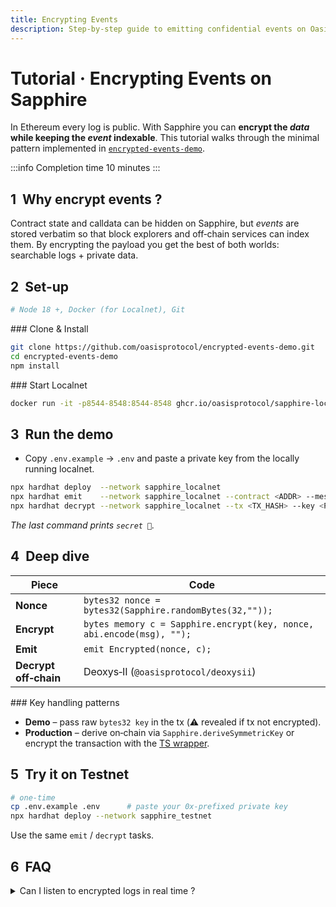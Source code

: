 ```yaml
---
title: Encrypting Events
description: Step‑by‑step guide to emitting confidential events on Oasis Sapphire
---
```



# Tutorial · Encrypting Events on Sapphire

In Ethereum every log is public. With Sapphire you can **encrypt the *data*
while keeping the *event* indexable**. This tutorial walks through the minimal
pattern implemented in [`encrypted-events-demo`](https://github.com/oasisprotocol/encrypted-events-demo).

\:::info Completion time
10 minutes
\:::

## 1  Why encrypt events ?

Contract state and calldata can be hidden on Sapphire, but *events* are stored
verbatim so that block explorers and off‑chain services can index them. By
encrypting the payload you get the best of both worlds: searchable logs +
private data.

## 2  Set‑up

```bash title="Prerequisites"
# Node 18 +, Docker (for Localnet), Git
```

\### Clone & Install

```bash
git clone https://github.com/oasisprotocol/encrypted-events-demo.git
cd encrypted-events-demo
npm install
```

\### Start Localnet

```bash
docker run -it -p8544-8548:8544-8548 ghcr.io/oasisprotocol/sapphire-localnet
```

## 3  Run the demo

- Copy `.env.example` → `.env` and paste a private key from the locally running localnet.

```bash
npx hardhat deploy  --network sapphire_localnet
npx hardhat emit    --network sapphire_localnet --contract <ADDR> --message "secret 🚀"
npx hardhat decrypt --network sapphire_localnet --tx <TX_HASH> --key <PRINTED_KEY>
```

*The last command prints `secret 🚀`.*

## 4  Deep dive

| Piece                 | Code                                                                  |
| --------------------- | --------------------------------------------------------------------- |
| **Nonce**             | `bytes32 nonce = bytes32(Sapphire.randomBytes(32,""));`               |
| **Encrypt**           | `bytes memory c = Sapphire.encrypt(key, nonce, abi.encode(msg), "");` |
| **Emit**              | `emit Encrypted(nonce, c);`                                           |
| **Decrypt off‑chain** | Deoxys‑II (`@oasisprotocol/deoxysii`)                                 |

\### Key handling patterns

* **Demo** – pass raw `bytes32 key` in the tx (⚠️ revealed if tx not encrypted).
* **Production** – derive on‑chain via `Sapphire.deriveSymmetricKey` or encrypt
  the transaction with the [TS wrapper](https://www.npmjs.com/package/@oasisprotocol/sapphire-paratime).

## 5  Try it on Testnet

```bash
# one‑time
cp .env.example .env      # paste your 0x‑prefixed private key
npx hardhat deploy --network sapphire_testnet
```

Use the same `emit` / `decrypt` tasks.

## 6  FAQ

<details>
<summary>Can I listen to encrypted logs in real time ?</summary>
Yes. Subscribe to `Encrypted` and decrypt each log as soon as it arrives. A
mini "listener" task is easy to add:

```ts
const filter = contract.filters.Encrypted();
provider.on(filter, (log) => { ... });
```

</details>
